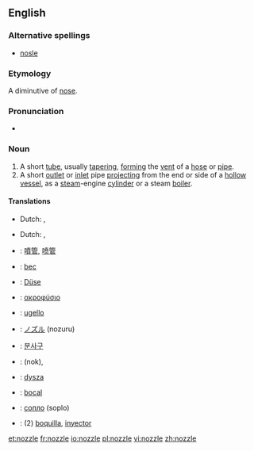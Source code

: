 ==English==

===Alternative spellings===
*[[nosle]]

===Etymology===
A diminutive of [[nose]].

===Pronunciation===
* {{rhymes|ɒzəl}}

===Noun===
{{en-noun}}

# A short [[tube]], usually [[taper]]ing, [[form]]ing the [[vent]] of a [[hose]] or [[pipe]].
# A short [[outlet]] or [[inlet]] pipe [[project]]ing from the end or side of a [[hollow]] [[vessel]], as a [[steam]]-engine [[cylinder]] or a steam [[boiler]].

====Translations====
{{trans-top|short tube}}
*Dutch: {{t|nl|buis|f}}, {{t|nl|pijp|f}}
{{trans-mid}}
{{trans-bottom}}

{{trans-top|inlet or outlet pipe}}
*Dutch: {{t|nl|overloopventiel|n}}, {{t|nl|pijp|f}}
{{trans-mid}}
{{trans-bottom}}

{{checktrans-top}}
*{{ttbc|Chinese}}: [[噴管]], [[喷管]]
*{{ttbc|French}}: [[bec]] {{m}}
*{{ttbc|German}}: [[Düse]] {{f}}
*{{ttbc|Greek}}: [[ακροφύσιο]] {{n}}
*{{ttbc|Italian}}: [[ugello]] {{m}}
*{{ttbc|Japanese}}: [[ノズル]] (nozuru)
{{trans-mid}}
*{{ttbc|Korean}}: [[분사구]]
*{{ttbc|Persian}}: {{FAchar|[[نوك]]}} (nok), {{FAchar|[[شیپوره]]}}
*{{ttbc|Polish}}: [[dysza]] {{f}}
*{{ttbc|Portuguese}}: [[bocal]] {{m}}
*{{ttbc|Russian}}: [[сопло]] {{n}} (soplo)
*{{ttbc|Spanish}}: (2) [[boquilla]], [[inyector]] {{m}}
{{trans-bottom}}

[[et:nozzle]]
[[fr:nozzle]]
[[io:nozzle]]
[[pl:nozzle]]
[[vi:nozzle]]
[[zh:nozzle]]